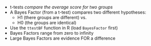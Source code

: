 
- t-tests *compare the average score for two groups*
- A Bayes Factor (from a t-test) compares two different hypotheses:  
  - H1 (there groups are different) vs. 
  - H0 (the groups are identical)

- Use the `ttestBF` function in R  (load `BayesFactor` first)
- Bayes Factors range from zero to infinity
- Large Bayes Factors are evidence FOR a difference
